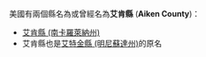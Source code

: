 美國有兩個縣名為或曾經名為'''艾肯縣''' ('''Aiken County''')：
* [[艾肯縣_(南卡羅萊納州)|艾肯縣 (南卡羅萊納州)]]
* 艾肯縣也是[[艾特金縣_(明尼蘇達州)|艾特金縣 (明尼蘇達州)]]的原名
{{disambig|A艾肯縣|Cat=三字县名消歧义}}